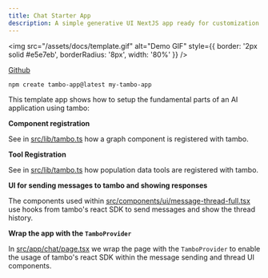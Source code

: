 ```yaml
---
title: Chat Starter App
description: A simple generative UI NextJS app ready for customization
---
```


<img src="/assets/docs/template.gif" alt="Demo GIF" style={{ border: '2px solid #e5e7eb', borderRadius: '8px', width: '80%' }} />

[Github](https://github.com/tambo-ai/tambo-template?tab=readme-ov-file#tambo-template)

```bash title="Install the starter app"
npm create tambo-app@latest my-tambo-app
```

This template app shows how to setup the fundamental parts of an AI application using tambo:

**Component registration**

See in [src/lib/tambo.ts](https://github.com/tambo-ai/tambo-template/blob/main/src/lib/tambo.ts) how a graph component is registered with tambo.

**Tool Registration**

See in [src/lib/tambo.ts](https://github.com/tambo-ai/tambo-template/blob/main/src/lib/tambo.ts) how population data tools are registered with tambo.

**UI for sending messages to tambo and showing responses**

The components used within [src/components/ui/message-thread-full.tsx](https://github.com/tambo-ai/tambo-template/blob/main/src/components/ui/message-thread-full.tsx) use hooks from tambo's react SDK to send messages and show the thread history. 

**Wrap the app with the `TamboProvider`**

In [src/app/chat/page.tsx](https://github.com/tambo-ai/tambo-template/blob/main/src/app/chat/page.tsx) we wrap the page with the `TamboProvider` to enable the usage of tambo's react SDK within the message sending and thread UI components.




